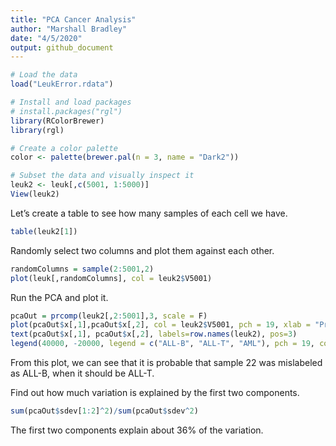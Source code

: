 ```yaml
---
title: "PCA Cancer Analysis"
author: "Marshall Bradley"
date: "4/5/2020"
output: github_document
---
```


```r
# Load the data
load("LeukError.rdata")

# Install and load packages
# install.packages("rgl")
library(RColorBrewer)
library(rgl)

# Create a color palette
color <- palette(brewer.pal(n = 3, name = "Dark2"))

# Subset the data and visually inspect it
leuk2 <- leuk[,c(5001, 1:5000)]
View(leuk2)
```

Let's create a table to see how many samples of each cell we have.

```r
table(leuk2[1])
```

Randomly select two columns and plot them against each other.

```r
randomColumns = sample(2:5001,2)
plot(leuk[,randomColumns], col = leuk2$V5001)
```

Run the PCA and plot it.

```r
pcaOut = prcomp(leuk2[,2:5001],3, scale = F)
plot(pcaOut$x[,1],pcaOut$x[,2], col = leuk2$V5001, pch = 19, xlab = "Principal Component 1", ylab = "Principal Component 2", main = 'Cancer Samples Projected into 2-dimensions')
text(pcaOut$x[,1], pcaOut$x[,2], labels=row.names(leuk2), pos=3)
legend(40000, -20000, legend = c("ALL-B", "ALL-T", "AML"), pch = 19, col = color)
```

From this plot, we can see that it is probable that sample 22 was mislabeled as ALL-B, when it should be ALL-T.

Find out how much variation is explained by the first two components.
```r
sum(pcaOut$sdev[1:2]^2)/sum(pcaOut$sdev^2)
```
The first two components explain about 36% of the variation.
